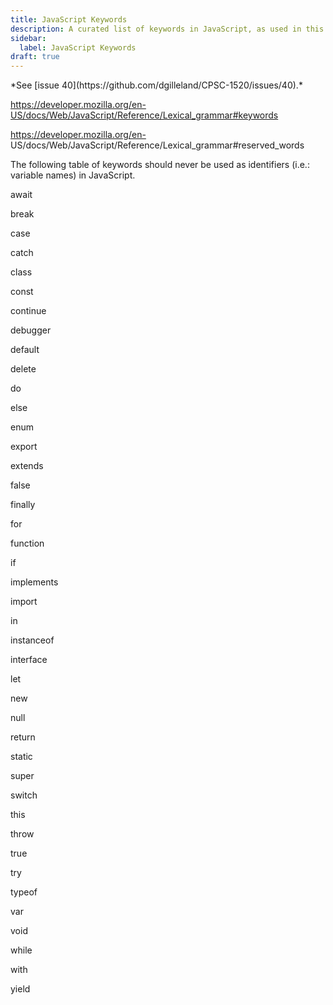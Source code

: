 ```yaml
---
title: JavaScript Keywords
description: A curated list of keywords in JavaScript, as used in this course.
sidebar:
  label: JavaScript Keywords
draft: true
---
```



<Aside title="Work-In-Progress (WIP)" type="caution">
*See [issue 40](https://github.com/dgilleland/CPSC-1520/issues/40).*
</Aside>

https://developer.mozilla.org/en-US/docs/Web/JavaScript/Reference/Lexical_grammar#keywords

https://developer.mozilla.org/en-
  US/docs/Web/JavaScript/Reference/Lexical_grammar#reserved_words

The following table of keywords should never be used as identifiers (i.e.: variable names) in JavaScript.

<div class="flex flex-wrap w-full">
  <p>await</p>
  <p>break</p>
  <p>case</p>
  <p>catch</p>
  <p>class</p>
  <p>const</p>
  <p>continue</p>
  <p>debugger</p>
  <p>default</p>
  <p>delete</p>
  <p>do</p>
  <p>else</p>
  <p>enum</p>
  <p>export</p>
  <p>extends</p>
  <p>false</p>
  <p>finally</p>
  <p>for</p>
  <p>function</p>
  <p>if</p>
  <p>implements</p>
  <p>import</p>
  <p>in</p>
  <p>instanceof</p>
  <p>interface</p>
  <p>let</p>
  <p>new</p>
  <p>null</p>
  <p>return</p>
  <p>static</p>
  <p>super</p>
  <p>switch</p>
  <p>this</p>
  <p>throw</p>
  <p>true</p>
  <p>try</p>
  <p>typeof</p>
  <p>var</p>
  <p>void</p>
  <p>while</p>
  <p>with</p>
  <p>yield</p>
</div>
